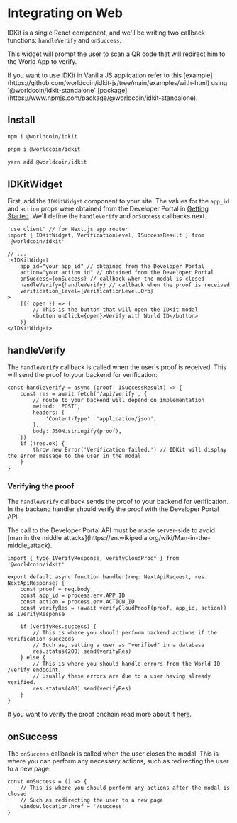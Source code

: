 # Integrating on Web

IDKit is a single React component, and we'll be writing two callback functions: `handleVerify` and `onSuccess`.

This widget will prompt the user to scan a QR code that will redirect him to the World App to verify.

<Note>
	If you want to use IDKit in Vanilla JS application refer to this
	[example](https://github.com/worldcoin/idkit-js/tree/main/examples/with-html) using `@worldcoin/idkit-standalone`
	[package](https://www.npmjs.com/package/@worldcoin/idkit-standalone).
</Note>

## Install

<CodeGroup title="Install">

```bash {{ title: "npm" }}
npm i @worldcoin/idkit
```

```bash {{ title: "pnpm" }}
pnpm i @worldcoin/idkit
```

```bash {{ title: "yarn" }}
yarn add @worldcoin/idkit
```

</CodeGroup>

## IDKitWidget

First, add the `IDKitWidget` component to your site. The values for the `app_id` and `action` props were obtained from the Developer Portal in [Getting Started](/world-id/idkit/getting-started). We'll define the `handleVerify` and `onSuccess` callbacks next.

```tsx {{ title: "/verify.tsx"}}
'use client' // for Next.js app router
import { IDKitWidget, VerificationLevel, ISuccessResult } from '@worldcoin/idkit'

// ...
;<IDKitWidget
	app_id="your app id" // obtained from the Developer Portal
	action="your action id" // obtained from the Developer Portal
	onSuccess={onSuccess} // callback when the modal is closed
	handleVerify={handleVerify} // callback when the proof is received
	verification_level={VerificationLevel.Orb}
>
	{({ open }) => (
		// This is the button that will open the IDKit modal
		<button onClick={open}>Verify with World ID</button>
	)}
</IDKitWidget>
```

## handleVerify

The `handleVerify` callback is called when the user's proof is received. This will send the proof to your backend for verification:

```tsx {{ title: "/verify.tsx"}}
const handleVerify = async (proof: ISuccessResult) => {
	const res = await fetch('/api/verify', {
		// route to your backend will depend on implementation
		method: 'POST',
		headers: {
			'Content-Type': 'application/json',
		},
		body: JSON.stringify(proof),
	})
	if (!res.ok) {
		throw new Error('Verification failed.') // IDKit will display the error message to the user in the modal
	}
}
```

### Verifying the proof

The `handleVerify` callback sends the proof to your backend for verification. In the backend handler should verify the proof with the Developer Portal API:

<Note type="warning">
	The call to the Developer Portal API must be made server-side to avoid [man in the middle
	attacks](https://en.wikipedia.org/wiki/Man-in-the-middle_attack).
</Note>

```tsx {{ title: "/api/verify.ts"}}
import { type IVerifyResponse, verifyCloudProof } from '@worldcoin/idkit'

export default async function handler(req: NextApiRequest, res: NextApiResponse) {
	const proof = req.body
	const app_id = process.env.APP_ID
	const action = process.env.ACTION_ID
	const verifyRes = (await verifyCloudProof(proof, app_id, action)) as IVerifyResponse

	if (verifyRes.success) {
		// This is where you should perform backend actions if the verification succeeds
		// Such as, setting a user as "verified" in a database
		res.status(200).send(verifyRes)
	} else {
		// This is where you should handle errors from the World ID /verify endpoint.
		// Usually these errors are due to a user having already verified.
		res.status(400).send(verifyRes)
	}
}
```

<Note>If you want to verify the proof onchain read more about it [here](./on-chain).</Note>

## onSuccess

The `onSuccess` callback is called when the user closes the modal. This is where you can perform any necessary actions, such as redirecting the user to a new page.

```tsx {{ title: "/verify.tsx"}}
const onSuccess = () => {
	// This is where you should perform any actions after the modal is closed
	// Such as redirecting the user to a new page
	window.location.href = '/success'
}
```
